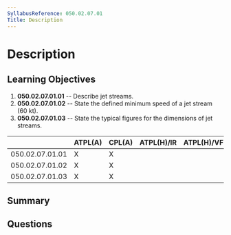 ```yaml
---
SyllabusReference: 050.02.07.01
Title: Description
---
```


# Description

## Learning Objectives

1. **050.02.07.01.01** -- Describe jet streams.
2. **050.02.07.01.02** -- State the defined minimum speed of a jet stream
   (60 kt).
3. **050.02.07.01.03** -- State the typical figures for the dimensions of jet
   streams.

|                 | ATPL(A) | CPL(A) | ATPL(H)/IR | ATPL(H)/VFR | CPL(H) | IR  | CBIR(A) |
| --------------- | ------- | ------ | ---------- | ----------- | ------ | --- | ------- |
| 050.02.07.01.01 | X       | X      |            |             |        | X   | X       |
| 050.02.07.01.02 | X       | X      |            |             |        | X   | X       |
| 050.02.07.01.03 | X       | X      |            |             |        | X   | X       |

## Summary

## Questions
